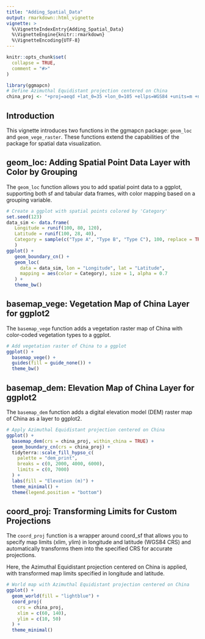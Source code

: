 ```yaml
---
title: "Adding_Spatial_Data"
output: rmarkdown::html_vignette
vignette: >
  %\VignetteIndexEntry{Adding_Spatial_Data}
  %\VignetteEngine{knitr::rmarkdown}
  %\VignetteEncoding{UTF-8}
---
```


```r
knitr::opts_chunk$set(
  collapse = TRUE,
  comment = "#>"
)
```

```r
library(ggmapcn)
# Define Azimuthal Equidistant projection centered on China
china_proj <- "+proj=aeqd +lat_0=35 +lon_0=105 +ellps=WGS84 +units=m +no_defs"
```

## Introduction

This vignette introduces two functions in the ggmapcn package: `geom_loc` and `geom_vege_raster`. These functions extend the capabilities of the package for spatial data visualization.

## geom_loc: Adding Spatial Point Data Layer with Color by Grouping

The `geom_loc` function allows you to add spatial point data to a ggplot, supporting both sf and tabular data frames, with color mapping based on a grouping variable.

```r
# Create a ggplot with spatial points colored by 'Category'
set.seed(123)
data_sim <- data.frame(
   Longitude = runif(100, 80, 120),
   Latitude = runif(100, 28, 40),
   Category = sample(c("Type A", "Type B", "Type C"), 100, replace = TRUE)
   )
ggplot() +
   geom_boundary_cn() +
   geom_loc(
     data = data_sim, lon = "Longitude", lat = "Latitude",
     mapping = aes(color = Category), size = 1, alpha = 0.7
   ) +
   theme_bw()
```

## basemap_vege: Vegetation Map of China Layer for ggplot2

The `basemap_vege` function adds a vegetation raster map of China with color-coded vegetation types to a ggplot.

```r
# Add vegetation raster of China to a ggplot
ggplot() +
  basemap_vege() +
  guides(fill = guide_none()) +
  theme_bw()
```

## basemap_dem: Elevation Map of China Layer for ggplot2

The `basemap_dem` function adds a digital elevation model (DEM) raster map of China as a layer to ggplot2.

```r
# Apply Azimuthal Equidistant projection centered on China
ggplot() +
  basemap_dem(crs = china_proj, within_china = TRUE) +
  geom_boundary_cn(crs = china_proj) +
  tidyterra::scale_fill_hypso_c(
    palette = "dem_print",
    breaks = c(0, 2000, 4000, 6000),
    limits = c(0, 7000)
  ) +
  labs(fill = "Elevation (m)") +
  theme_minimal() +
  theme(legend.position = "bottom")
```

## coord_proj: Transforming Limits for Custom Projections

The `coord_proj` function is a wrapper around coord_sf that allows you to specify map limits (xlim, ylim) in longitude and latitude (WGS84 CRS) and automatically transforms them into the specified CRS for accurate projections.

Here, the Azimuthal Equidistant projection centered on China is applied, with transformed map limits specified in longitude and latitude.

```r
# World map with Azimuthal Equidistant projection centered on China
ggplot() +
  geom_world(fill = "lightblue") +
  coord_proj(
    crs = china_proj,
    xlim = c(60, 140),
    ylim = c(10, 50)
  ) +
  theme_minimal()

```


